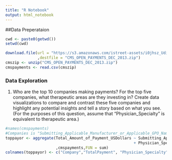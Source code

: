 ```yaml
---
title: "R Notebook"
output: html_notebook
---
```


##Data Preperataion

```r
cwd <- paste0(getwd())
setwd(cwd)

download.file(url = "https://s3.amazonaws.com/istreet-assets/i0jhsz_Udi_Zl2jxJ-c-pQ/CMS_OPEN_PAYMENTS_DEC_2013.zip"
              ,destfile = "CMS_OPEN_PAYMENTS_DEC_2013.zip")
cmszip <- unzip("CMS_OPEN_PAYMENTS_DEC_2013.zip")
cmspayments <- read.csv(cmszip)

```


### Data Exploration
1.	Who are the top 10 companies making payments?  For the top five companies, what therapeutic areas are they investing in? 
Create data visualizations to compare and contrast these five companies and highlight any potential insights and tell a story based on what you see. 
(For the purposes of this question, assume that “Physician_Specialty” is equivalent to therapeutic area.) 


```r
#names(cmspayments)
#Companies is "Submitting_Applicable_Manufacturer_or_Applicable_GPO_Name"
toppayor <- aggregate(Total_Amount_of_Payment_USDollars ~ Submitting_Applicable_Manufacturer_or_Applicable_GPO_Name
                                                        + Physician_Specialty
                      ,cmspayments,FUN = sum)
colnames(toppayor) <- c("Company","TotalPayment", "Physician_Specialty")
```





